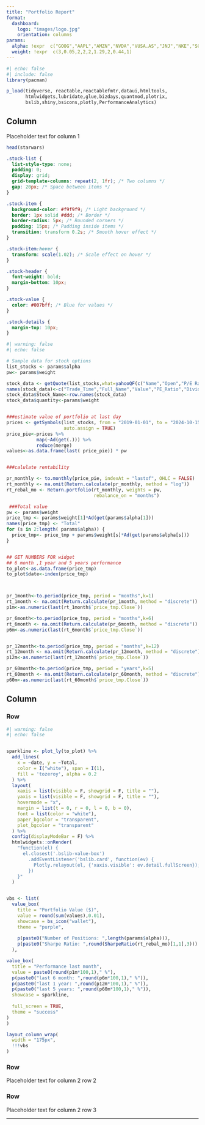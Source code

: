 ```yaml
---
title: "Portfolio Report"
format: 
  dashboard:
    logo: "images/logo.jpg"
    orientation: columns
params:
  alpha: !expr  c("GOOG","AAPL","AMZN","NVDA","VUSA.AS","JNJ","NKE","SGBS.MI","IBM" )
  weight: !expr  c(3,0.05,2,2,2,1.29,2,0.44,1)
---
```


```r
#| echo: false
#| include: false
library(pacman)

p_load(tidyverse, reactable,reactablefmtr,dataui,htmltools,
       htmlwidgets,lubridate,glue,bizdays,quantmod,plotrix,
       bslib,shiny,bsicons,plotly,PerformanceAnalytics)

```

## Column {width="35%"}

Placeholder text for column 1

```r

head(starwars)

```


```css
.stock-list {
  list-style-type: none;
  padding: 0;
  display: grid;
  grid-template-columns: repeat(2, 1fr); /* Two columns */
  gap: 20px; /* Space between items */
}

.stock-item {
  background-color: #f9f9f9; /* Light background */
  border: 1px solid #ddd; /* Border */
  border-radius: 5px; /* Rounded corners */
  padding: 15px; /* Padding inside items */
  transition: transform 0.2s; /* Smooth hover effect */
}

.stock-item:hover {
  transform: scale(1.02); /* Scale effect on hover */
}

.stock-header {
  font-weight: bold;
  margin-bottom: 10px;
}

.stock-value {
  color: #007bff; /* Blue for values */
}

.stock-details {
  margin-top: 10px;
}
```

```r
#| warning: false
#| echo: false

# Sample data for stock options
list_stocks <- params$alpha
pw<- params$weight

stock_data <- getQuote(list_stocks,what=yahooQF(c("Name","Open","P/E Ratio","Dividend/Share")))
names(stock_data)<-c("Trade_Time","Full_Name","Value","PE_Ratio","Dividend_Per_Share")
stock_data$Stock_Name<-row.names(stock_data)
stock_data$quantity<-params$weight


###estimate value of portfolio at last day
prices <- getSymbols(list_stocks, from = "2019-01-01", to = "2024-10-15",
                     auto.assign = TRUE)
price_pie<-prices %>% 
           map(~Ad(get(.))) %>% 
           reduce(merge)
values<-as.data.frame(last( price_pie)) * pw


###calulate rentability

pr_monthly <- to.monthly(price_pie, indexAt = "lastof", OHLC = FALSE)
rt_monthly <- na.omit(Return.calculate(pr_monthly, method = "log"))
rt_rebal_mo <- Return.portfolio(rt_monthly, weights = pw, 
                                rebalance_on = "months")

 ###Total value
pw <- params$weight
price_tmp <- params$weight[1]*Ad(get(params$alpha[1]))
names(price_tmp) <- "Total"
for (s in 2:length( params$alpha)) {
  price_tmp<- price_tmp + params$weight[s]*Ad(get(params$alpha[s]))
}


## GET NUMBERS FOR widget
## 6 month ,1 year and 5 years performance
to_plot<-as.data.frame(price_tmp)
to_plot$date<-index(price_tmp)



pr_1month<-to.period(price_tmp, period = "months",k=1)
rt_1month <- na.omit(Return.calculate(pr_1month, method = "discrete"))
p1m<-as.numeric(last(rt_1month$`price_tmp.Close`))

pr_6month<-to.period(price_tmp, period = "months",k=6)
rt_6month <- na.omit(Return.calculate(pr_6month, method = "discrete"))
p6m<-as.numeric(last(rt_6month$`price_tmp.Close`))


pr_12month<-to.period(price_tmp, period = "months",k=12)
rt_12month <- na.omit(Return.calculate(pr_12month, method = "discrete"))
p12m<-as.numeric(last(rt_12month$`price_tmp.Close`))

pr_60month<-to.period(price_tmp, period = "years",k=5)
rt_60month <- na.omit(Return.calculate(pr_60month, method = "discrete"))
p60m<-as.numeric(last(rt_60month$`price_tmp.Close`))

```

 
## Column {width="65%"}

### Row {width="10%"}



```r
#| warning: false
#| echo: false


sparkline <- plot_ly(to_plot) %>%
  add_lines(
    x = ~date, y = ~Total,
    color = I("white"), span = I(1),
    fill = 'tozeroy', alpha = 0.2
  ) %>%
  layout(
    xaxis = list(visible = F, showgrid = F, title = ""),
    yaxis = list(visible = F, showgrid = F, title = ""),
    hovermode = "x",
    margin = list(t = 0, r = 0, l = 0, b = 0),
    font = list(color = "white"),
    paper_bgcolor = "transparent",
    plot_bgcolor = "transparent"
  ) %>%
  config(displayModeBar = F) %>%
  htmlwidgets::onRender(
    "function(el) {
      el.closest('.bslib-value-box')
        .addEventListener('bslib.card', function(ev) {
          Plotly.relayout(el, {'xaxis.visible': ev.detail.fullScreen});
        })
    }"
  )


vbs <- list(
  value_box(
    title = "Portfolio Value ($)",
    value = round(sum(values),0.01),
    showcase = bs_icon("wallet"),
    theme = "purple",
    
    p(paste0("Number of Positions: ",length(params$alpha))),
    p(paste0("Sharpe Ratio: ",round(SharpeRatio(rt_rebal_mo)[1,1],3)))
  ),

value_box(
  title = "Performance last month",
  value = paste0(round(p1m*100,1)," %"),
  p(paste0("last 6 month: ",round(p6m*100,1)," %")),
  p(paste0("last 1 year: ",round(p12m*100,1)," %")),
  p(paste0("last 5 years: ",round(p60m*100,1)," %")),
  showcase = sparkline,
  
  full_screen = TRUE,
  theme = "success"
)
)

layout_column_wrap(
  width = "175px",
  !!!vbs
)

```


### Row {width="70%"}

Placeholder text for column 2 row 2

### Row {width="20%"}

Placeholder text for column 2 row 3

------------------------------------------------------------------------
